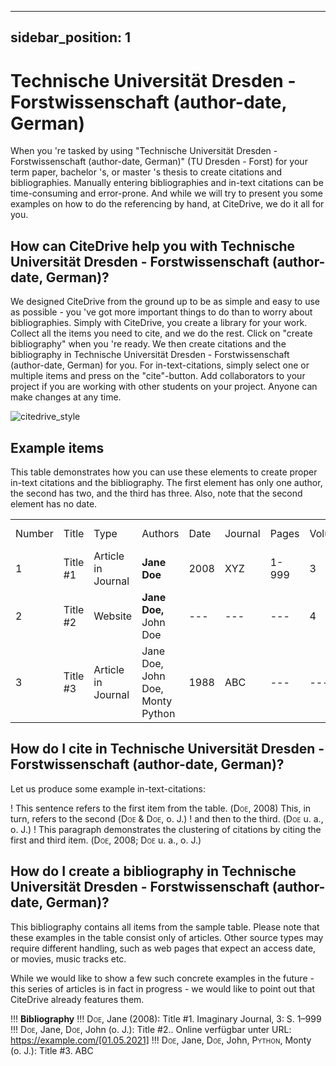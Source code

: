 
---
sidebar_position: 1
---

# Technische Universität Dresden - Forstwissenschaft (author-date, German)

When you 're tasked by using "Technische Universität Dresden - Forstwissenschaft (author-date, German)" (TU Dresden - Forst) for your term paper, bachelor 's, or master 's thesis to create citations and bibliographies.
Manually entering bibliographies and in-text citations can be time-consuming and error-prone. And while we will try to present you some examples on how to do the referencing by hand, at CiteDrive, we do it all for you.

<!---
## About  Technische Universität Dresden - Forstwissenschaft (author-date, German)

* Title: Technische Universität Dresden - Forstwissenschaft (author-date, German)
* Short Title (Id): TU Dresden - Forst)
* Authors: Technische Universität Dresden - Forstwissenschaft (author-date, German)
* Download: Technische Universität Dresden - Forstwissenschaft (author-date, German)
 --->

## How can CiteDrive help you with Technische Universität Dresden - Forstwissenschaft (author-date, German)?

We designed CiteDrive from the ground up to be as simple and easy to use as possible - you 've got more important things to do than to worry about bibliographies. Simply with CiteDrive, you create a library for your work. Collect all the items you need to cite, and we do the rest. Click on "create bibliography" when you 're ready. We then create citations and the bibliography in Technische Universität Dresden - Forstwissenschaft (author-date, German) for you. For in-text-citations, simply select one or multiple items and press on the "cite"-button. Add collaborators to your project if you are working with other students on your project. Anyone can make changes at any time.


![citedrive_style](images/technische-universitat-dresden--forstwissenschaft-authordate-german.svg "Choose Technische Universität Dresden - Forstwissenschaft (author-date, German) in the CiteDrive App")


## Example items

This table demonstrates how you can use these elements to create proper in-text citations and the bibliography. The first element has only one author, the second has two, and the third has three. Also, note that the second element has no date.


<table>
  <tr>
   <td>Number
   </td>
   <td>Title
   </td>
   <td>Type
   </td>
   <td>Authors
   </td>
   <td>Date
   </td>
   <td>Journal
   </td>
   <td>Pages
   </td>
   <td>Volume
   </td>
   <td>Issue
   </td>
   <td>Access Date
   </td>
  </tr>
  <tr>
   <td>1
   </td>
   <td>Title #1
   </td>
   <td>Article in Journal
   </td>
   <td><strong>Jane Doe</strong>
   </td>
   <td>2008
   </td>
   <td>XYZ
   </td>
   <td>1-999
   </td>
   <td>3
   </td>
   <td>2
   </td>
   <td>--
   </td>
  </tr>
  <tr>
   <td>
2
   </td>
   <td>Title #2
   </td>
   <td>Website
   </td>
   <td><strong>Jane Doe, </strong>John Doe
   </td>
   <td>---
   </td>
   <td>---
   </td>
   <td>---
   </td>
   <td>4
   </td>
   <td>---
   </td>
   <td>2020-05-01
   </td>
  </tr>
  <tr>
   <td>3
   </td>
   <td>Title #3
   </td>
   <td>Article in Journal
   </td>
   <td>Jane Doe, John Doe, Monty Python
   </td>
   <td>1988
   </td>
   <td>ABC
   </td>
   <td>---
   </td>
   <td>---
   </td>
   <td>16
   </td>
   <td>---
   </td>
  </tr>
</table>



## How do I cite in  Technische Universität Dresden - Forstwissenschaft (author-date, German)?

Let us produce some example in-text-citations:

! This sentence refers to the first item from the table.  (<span style="font-variant:small-caps;">Doe</span>, 2008) This, in turn, refers to the second  (<span style="font-variant:small-caps;">Doe</span> &amp; <span style="font-variant:small-caps;">Doe</span>, o. J.)
! and then to the third.   (<span style="font-variant:small-caps;">Doe</span> u. a., o. J.)
! This paragraph demonstrates the clustering of citations by citing the first and third item.  (<span style="font-variant:small-caps;">Doe</span>, 2008; <span style="font-variant:small-caps;">Doe</span> u. a., o. J.)



## How do I create a bibliography in Technische Universität Dresden - Forstwissenschaft (author-date, German)?

This bibliography contains all items from the sample table. Please note that these examples in the table consist only of articles. Other source types may require different handling, such as web pages that expect an access date, or movies, music tracks etc.

While we would like to show a few such concrete examples in the future - this series of articles is in fact in progress - we would like to point out that CiteDrive already features them.


!!! **Bibliography**
!!! <span style="font-variant:small-caps;">Doe</span>, Jane (2008):  Title #1. Imaginary Journal, 3: S. 1–999
!!! <span style="font-variant:small-caps;">Doe</span>, Jane, <span style="font-variant:small-caps;">Doe</span>, John  (o. J.):  Title #2.. Online verfügbar unter URL: https://example.com/[01.05.2021]
!!! <span style="font-variant:small-caps;">Doe</span>, Jane, <span style="font-variant:small-caps;">Doe</span>, John, <span style="font-variant:small-caps;">Python</span>, Monty (o. J.):  Title #3. ABC


```
        